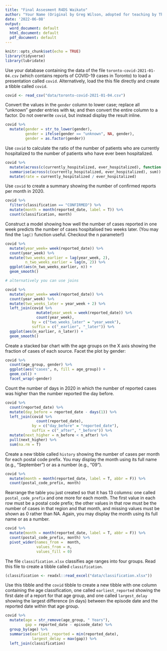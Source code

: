 ```yaml
---
title: "Final Assesment R4DS Waikato"
author: "Your Name (Original by Greg Wilson, adopted for teaching by Thomas Koentges)"
date: '2022-06-08'
output:
  word_document: default
  html_document: default
  pdf_document: default
---
```


```r
knitr::opts_chunk$set(echo = TRUE)
library(tidyverse)
library(lubridate)
```

Use your database containing the data of the file `toronto-covid-2021-01-04.csv` (which contains reports of COVID-19 cases in Toronto) to load a presentation called `covid`. Alternatively, load the this file directly and create a tibble called `covid`.

```r
covid <- read_csv("data/toronto-covid-2021-01-04.csv")
```

Convert the values in the `gender` column to lower case; replace all "unknown" gender entries with `NA`; and then convert the entire column to a factor.
Do not overwrite `covid`, but instead display the result inline.

```r
covid %>%
  mutate(gender = str_to_lower(gender),
         gender = ifelse(gender == "unknown", NA, gender),
         gender = as.factor(gender))
```

Use `covid` to calculate the ratio of the number of patients who are currently hospitalized to the number of patients who have ever been hospitalized.

```r
covid %>% 
  mutate(across(c(currently_hospitalized, ever_hospitalized), function(x) x == "Yes"))  %>%
  summarise(across(c(currently_hospitalized, ever_hospitalized), sum)) %>%
  mutate(rate = currently_hospitalized / ever_hospitalized)
```

Use `covid` to create a summary showing the number of confirmed reports per month in 2020.

```r
covid %>% 
  filter(classification == "CONFIRMED") %>% 
  mutate(month = month(reported_date, label = T)) %>% 
  count(classification, month)
```

Construct a model showing how well the number of cases reported in one week predicts the number of cases hospitalised two weeks later.
(You may find the `lag()` function useful. Checkout the n parameter!)

```r
covid %>% 
  mutate(year_week= week(reported_date)) %>% 
  count(year_week) %>%
  mutate(two_weeks_earlier = lag(year_week, 2),
         n_two_weeks_earlier = lag(n, 2)) %>%
  ggplot(aes(n_two_weeks_earlier, n)) +
  geom_smooth()

```

```r
# alternatively you can use joins

covid %>% 
  mutate(year_week= week(reported_date)) %>% 
  count(year_week) %>%
  mutate(two_weeks_later = year_week + 2) %>%
  left_join(covid %>% 
              mutate(year_week = week(reported_date)) %>% 
              count(year_week),
            by = c("two_weeks_later" = "year_week"),
            suffix = c("_earlier", "_later")) %>%
  ggplot(aes(n_earlier, n_later)) +
  geom_smooth()

```

Create a stacked bar chart with the age groups on the X axis showing the fraction of cases of each source. Facet the plot by gender:

```r
covid %>%
  count(age_group, gender) %>%
  ggplot(aes("cases", n, fill = age_group)) +
  geom_col() + 
  facet_wrap(~gender)
```


Count the number of days in 2020 in which the number of reported cases was higher than the number reported the day before.

```r
covid %>% 
  count(reported_date) %>%
  mutate(day_before = reported_date - days(1)) %>%
  left_join(covid %>% 
              count(reported_date),
            by = c("day_before" = "reported_date"),
            suffix = c("_after", "_before")) %>%
  mutate(next_higher = n_before < n_after) %>%
  pull(next_higher) %>%
  sum(na.rm = T)
```

Create a new tibble called `history` showing the number of cases per month for each postal code prefix.
You may display the month using its full name (e.g., "September") or as a number (e.g., "09").

```r
covid %>%
  mutate(month = month(reported_date, label = T, abbr = F)) %>%
  count(postal_code_prefix, month)
```

Rearrange the table you just created so that it has 13 columns: one called `postal_code_prefix` and one more for each month.
The first value in each row must be a postal code prefix;
the other values in that row must be the number of cases in that region and that month,
and missing values must be shown as 0 rather than NA.
Again, you may display the month using its full name or as a number.

```r
covid %>%
  mutate(month = month(reported_date, label = T, abbr = F)) %>%
  count(postal_code_prefix, month) %>%
  pivot_wider(names_from =  month,
              values_from = n,
              values_fill = 0)
```

The file `classification.xlsx` classifies age ranges into four groups.
Read this file to create a tibble called `classification`.

```r
(classification <- readxl::read_excel("data/classification.xlsx"))
```

Use this tibble and the `covid` tibble to create a new tibble with one column containing the age classification, one called `earliest_reported` showing the first date of a report for that age group, and one called `largest_delay` showing the largest difference (in days) between the episode date and the reported date within that age group.

```r
covid %>% 
  mutate(age = str_remove(age_group, " Years"),
         gap = reported_date - episode_date) %>%
  group_by(age) %>%
  summarise(earliest_reported = min(reported_date),
            largest_delay = max(gap)) %>%
  left_join(classification)
```